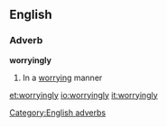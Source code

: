 ==English==

===Adverb===
'''worryingly'''

# In a [[worrying]] manner

[[Category:English adverbs]]

[[et:worryingly]]
[[io:worryingly]]
[[it:worryingly]]